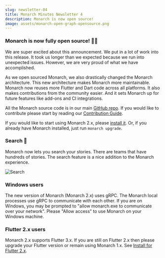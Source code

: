 ```yaml
---
slug: newsletter-04
title: Monarch Minutes Newsletter 4
description: Monarch is now open source!
image: assets/monarch-open-graph-opensource.png
---
```



### Monarch is now fully open source! 🥹🤩
We are super excited about this announcement. We put in a lot of work into this release. It 
took us longer than we expected because we run into unexpected issues. However, 
we are very proud of what we have accomplished.

As we open sourced Monarch, we also drastically changed the Monarch architecture. 
This new architecture makes Monarch more maintainable. Monarch now reuses more 
Flutter and Dart code across all platforms. It also makes contributions from the community easier. 
And it sets Monarch up for future features like add-ons and CI integrations.

All the Monarch source code is in our main [GitHub repo](https://github.com/Dropsource/monarch). 
If you would like to contribute please start by reading our 
[Contribution Guide](https://github.com/Dropsource/monarch/blob/main/CONTRIBUTING.md).

If you would like to start using Monarch 2.x, please 
[install it](https://monarchapp.io/docs/install). Or, if you already have Monarch 
installed, just run `monarch upgrade`.

### Search 🔎
Monarch now lets you search your stories. There are teams that have hundreds 
of stories. The search feature is a nice addition to the Monarch experience.

<img alt="Search" src={search} />

### Windows users
The new version of Monarch (Monarch 2.x) uses gRPC. The Monarch local processes 
use gRPC to communicate with each other. If you are on Windows, you may be 
prompted to "allow monarch.exe to communicate over your network". Please 
"Allow access" to use Monarch on your Windows machine.


### Flutter 2.x users
Monarch 2.x supports Flutter 3.x. If you are still on Flutter 2.x then please 
upgrade your Flutter version or remain using Monarch 1.x. 
See [Install for Flutter 2.x](/docs/install_flutter2x).
